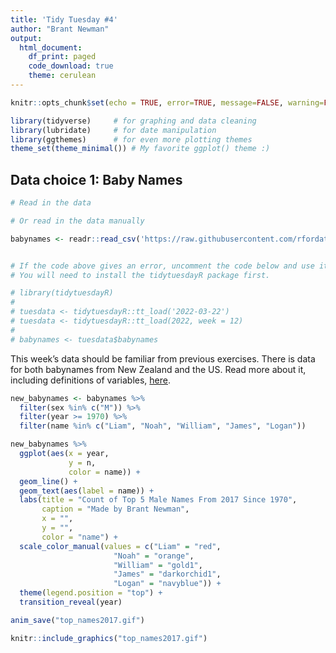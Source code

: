 ```yaml
---
title: 'Tidy Tuesday #4'
author: "Brant Newman"
output: 
  html_document:
    df_print: paged
    code_download: true
    theme: cerulean
---
```


```r
knitr::opts_chunk$set(echo = TRUE, error=TRUE, message=FALSE, warning=FALSE)
```

```r
library(tidyverse)     # for graphing and data cleaning
library(lubridate)     # for date manipulation
library(ggthemes)      # for even more plotting themes
theme_set(theme_minimal()) # My favorite ggplot() theme :)
```

## Data choice 1: Baby Names

```r
# Read in the data

# Or read in the data manually

babynames <- readr::read_csv('https://raw.githubusercontent.com/rfordatascience/tidytuesday/master/data/2022/2022-03-22/babynames.csv')


# If the code above gives an error, uncomment the code below and use it instead. 
# You will need to install the tidytuesdayR package first.

# library(tidytuesdayR)
# 
# tuesdata <- tidytuesdayR::tt_load('2022-03-22')
# tuesdata <- tidytuesdayR::tt_load(2022, week = 12)
# 
# babynames <- tuesdata$babynames
```

This week's data should be familiar from previous exercises. There is data for both babynames from New Zealand and the US. Read more about it, including definitions of variables, [here](https://github.com/rfordatascience/tidytuesday/blob/master/data/2022/2022-03-22/readme.md). 

```r
new_babynames <- babynames %>% 
  filter(sex %in% c("M")) %>% 
  filter(year >= 1970) %>% 
  filter(name %in% c("Liam", "Noah", "William", "James", "Logan"))
```

```r
new_babynames %>% 
  ggplot(aes(x = year, 
             y = n,
             color = name)) +
  geom_line() +
  geom_text(aes(label = name)) +
  labs(title = "Count of Top 5 Male Names From 2017 Since 1970", 
       caption = "Made by Brant Newman",
       x = "",
       y = "",
       color = "name") +
  scale_color_manual(values = c("Liam" = "red",
                       "Noah" = "orange",
                       "William" = "gold1",
                       "James" = "darkorchid1",
                       "Logan" = "navyblue")) +
  theme(legend.position = "top") +
  transition_reveal(year)
```

```r
anim_save("top_names2017.gif")
```

```r
knitr::include_graphics("top_names2017.gif")
```

